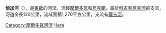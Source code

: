 '''恰加河'''（{{lang-uk|Чага}}），是[[東歐|東歐]]的河流，流經[[摩爾多瓦|摩爾多瓦]]和[[烏克蘭|烏克蘭]]，屬於[[科吉利尼克河|科吉利尼克河]]的支流，河道全長120公里，流域面積1,270平方公里，支流有[[薩卡河|薩卡河]]。

[[Category:摩爾多瓦河流|Category:摩爾多瓦河流]]
[[Category:敖德薩州河流|Чага]]


{{Ukraine-river-stub}}
{{Moldova-geo-stub}}